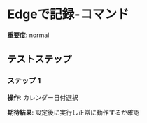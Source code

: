 # Edgeで記録-コマンド

**重要度**: normal

## テストステップ

### ステップ 1

**操作**: カレンダー日付選択

**期待結果**:
設定後に実行し正常に動作するか確認

